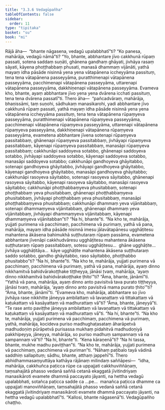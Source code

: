```yaml
---
title: "3.3.6 Vedagūpañha"
tableOfContents: false
sidebar:
  order: 11
type: "tipitaka"
basket: "su"
book: "mi"
---
```



<DynamicBreadcrumb />

<Division number="54" book="mi" bookNo="28">

<Paragraph number="255" book="mi">
Rājā āha—  “bhante nāgasena, vedagū upalabbhatī”ti? “Ko panesa, mahārāja, vedagū nāmā”ti? “Yo, bhante, abbhantare jīvo cakkhunā rūpaṃ passati, sotena saddaṃ suṇāti, ghānena gandhaṃ ghāyati, jivhāya rasaṃ sāyati, kāyena phoṭṭhabbaṃ phusati, manasā dhammaṃ vijānāti, yathā mayaṃ idha pāsāde nisinnā yena yena vātapānena iccheyyāma passituṃ, tena tena vātapānena passeyyāma, puratthimenapi vātapānena passeyyāma, pacchimenapi vātapānena passeyyāma, uttarenapi vātapānena passeyyāma, dakkhiṇenapi vātapānena passeyyāma. Evameva kho, bhante, ayaṃ abbhantare jīvo yena yena dvārena icchati passituṃ, tena tena dvārena passatī”ti.
</Paragraph>

<Paragraph number="256" book="mi">
Thero āha—  “pañcadvāraṃ, mahārāja, bhaṇissāmi, taṃ suṇohi, sādhukaṃ manasikarohi, yadi abbhantare jīvo cakkhunā rūpaṃ passati, yathā mayaṃ idha pāsāde nisinnā yena yena vātapānena iccheyyāma passituṃ, tena tena vātapānena rūpaṃyeva passeyyāma, puratthimenapi vātapānena rūpaṃyeva passeyyāma, pacchimenapi vātapānena rūpaṃyeva passeyyāma, uttarenapi vātapānena rūpaṃyeva passeyyāma, dakkhiṇenapi vātapānena rūpaṃyeva passeyyāma, evametena abbhantare jīvena sotenapi rūpaṃyeva passitabbaṃ, ghānenapi rūpaṃyeva passitabbaṃ, jivhāyapi rūpaṃyeva passitabbaṃ, kāyenapi rūpaṃyeva passitabbaṃ, manasāpi rūpaṃyeva passitabbaṃ; cakkhunāpi saddoyeva sotabbo, ghānenapi saddoyeva sotabbo, jivhāyapi saddoyeva sotabbo, kāyenapi saddoyeva sotabbo, manasāpi saddoyeva sotabbo; cakkhunāpi gandhoyeva ghāyitabbo, sotenapi gandhoyeva ghāyitabbo, jivhāyapi gandhoyeva ghāyitabbo, kāyenapi gandhoyeva ghāyitabbo, manasāpi gandhoyeva ghāyitabbo; cakkhunāpi rasoyeva sāyitabbo, sotenapi rasoyeva sāyitabbo, ghānenapi rasoyeva sāyitabbo, kāyenapi rasoyeva sāyitabbo, manasāpi rasoyeva sāyitabbo; cakkhunāpi phoṭṭhabbaṃyeva phusitabbaṃ, sotenapi phoṭṭhabbaṃ yeva phusitabbaṃ, ghānenapi phoṭṭhabbaṃyeva phusitabbaṃ, jivhāyapi phoṭṭhabbaṃ yeva phusitabbaṃ, manasāpi phoṭṭhabbaṃyeva phusitabbaṃ; cakkhunāpi dhammaṃ yeva vijānitabbaṃ, sotenapi dhammaṃyeva vijānitabbaṃ, ghānenapi dhammaṃ yeva vijānitabbaṃ, jivhāyapi dhammaṃyeva vijānitabbaṃ, kāyenapi dhammaṃyeva vijānitabban”ti? “Na hi, bhante”ti.
</Paragraph>

<Paragraph number="257" book="mi">
“Na kho te, mahārāja, yujjati purimena vā pacchimaṃ, pacchimena vā purimaṃ, yathā vā pana, mahārāja, mayaṃ idha pāsāde nisinnā imesu jālavātapānesu ugghāṭitesu mahantena ākāsena bahimukhā suṭṭhutaraṃ rūpaṃ passāma, evametena abbhantare jīvenāpi cakkhudvāresu ugghāṭitesu mahantena ākāsena suṭṭhutaraṃ rūpaṃ passitabbaṃ, sotesu ugghāṭitesu…  ghāne ugghāṭite…  jivhāya ugghāṭitāya…  kāye ugghāṭite mahantena ākāsena suṭṭhutaraṃ saddo sotabbo, gandho ghāyitabbo, raso sāyitabbo, phoṭṭhabbo phusitabbo”ti? “Na hi, bhante”ti.
</Paragraph>

<Paragraph number="258" book="mi">
“Na kho te, mahārāja, yujjati purimena vā pacchimaṃ, pacchimena vā purimaṃ, yathā vā pana, mahārāja, ayaṃ dinno nikkhamitvā bahidvārakoṭṭhake tiṭṭheyya, jānāsi tvaṃ, mahārāja, ‘ayaṃ dinno nikkhamitvā bahidvārakoṭṭhake ṭhito’”ti? “Āma, bhante, jānāmī”ti. “Yathā vā pana, mahārāja, ayaṃ dinno anto pavisitvā tava purato tiṭṭheyya, jānāsi tvaṃ, mahārāja, ‘ayaṃ dinno anto pavisitvā mama purato ṭhito’”ti? “Āma, bhante, jānāmī”ti. “Evameva kho, mahārāja, abbhantare so jīvo jivhāya rase nikkhitte jāneyya ambilattaṃ vā lavaṇattaṃ vā tittakattaṃ vā kaṭukattaṃ vā kasāyattaṃ vā madhurattaṃ vā”ti? “Āma, bhante, jāneyyā”ti. “Te rase anto paviṭṭhe jāneyya ambilattaṃ vā lavaṇattaṃ vā tittakattaṃ vā kaṭukattaṃ vā kasāyattaṃ vā madhurattaṃ vā”ti. “Na hi, bhante”ti.
</Paragraph>

<Paragraph number="259" book="mi">
“Na kho te, mahārāja, yujjati purimena vā pacchimaṃ, pacchimena vā purimaṃ, yathā, mahārāja, kocideva puriso madhughaṭasataṃ āharāpetvā madhudoṇiṃ pūrāpetvā purisassa mukhaṃ pidahitvā madhudoṇiyā pakkhipeyya, jāneyya, mahārāja, so puriso madhuṃ sampannaṃ vā na sampannaṃ vā”ti? “Na hi, bhante”ti. “Kena kāraṇenā”ti? “Na hi tassa, bhante, mukhe madhu paviṭṭhan”ti.
</Paragraph>

<Paragraph number="260" book="mi">
“Na kho te, mahārāja, yujjati purimena vā pacchimaṃ, pacchimena vā puriman”ti. “Nāhaṃ paṭibalo tayā vādinā saddhiṃ sallapituṃ; sādhu, bhante, atthaṃ jappehī”ti.
</Paragraph>

<Paragraph number="261" book="mi">
Thero abhidhammasaṃyuttāya kathāya rājānaṃ milindaṃ saññāpesi—  “idha, mahārāja, cakkhuñca paṭicca rūpe ca uppajjati cakkhuviññāṇaṃ, taṃsahajātā phasso vedanā saññā cetanā ekaggatā jīvitindriyaṃ manasikāroti evamete dhammā paccayato jāyanti, na hettha vedagū upalabbhati, sotañca paṭicca sadde ca …pe…  manañca paṭicca dhamme ca uppajjati manoviññāṇaṃ, taṃsahajātā phasso vedanā saññā cetanā ekaggatā jīvitindriyaṃ manasikāroti evamete dhammā paccayato jāyanti, na hettha vedagū upalabbhatī”ti.
</Paragraph>

<Paragraph number="262" book="mi">
“Kallosi, bhante nāgasenā”ti.

</Paragraph>
</Division>

<Paragraph number="263" type="center" book="mi">
Vedagūpañho chaṭṭho.
</Paragraph>